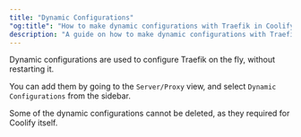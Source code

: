 ```yaml
---
title: "Dynamic Configurations"
"og:title": "How to make dynamic configurations with Traefik in Coolify"
description: "A guide on how to make dynamic configurations with Traefik in Coolify"
---
```


Dynamic configurations are used to configure Traefik on the fly, without restarting it.

You can add them by going to the `Server/Proxy` view, and select `Dynamic Configurations` from the sidebar.

<Tip>
  Some of the dynamic configurations cannot be deleted, as they required for
  Coolify itself.
</Tip>

